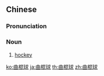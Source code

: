 ==Chinese==
{{zh-forms}}

===Pronunciation===
{{zh-pron
|m=qūgùnqiú,er=y
|c=kuk1 gwan3 kau4
|cat=n
}}

===Noun===
{{zh-noun}}

# {{lb|zh|sports}} [[hockey]]

[[ko:曲棍球]]
[[ja:曲棍球]]
[[th:曲棍球]]
[[zh:曲棍球]]